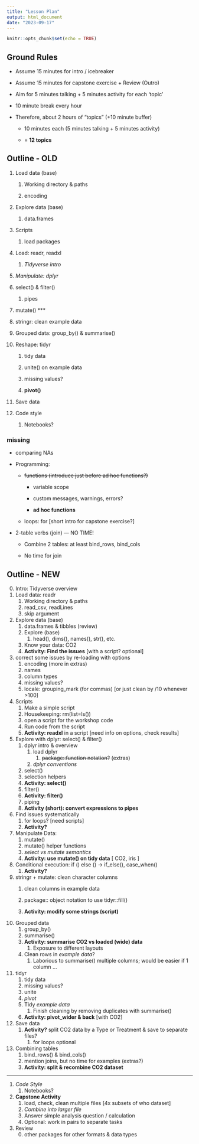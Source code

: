 ```yaml
---
title: "Lesson Plan"
output: html_document
date: "2023-09-17"
---
```


```r
knitr::opts_chunk$set(echo = TRUE)
```

## Ground Rules

-   Assume 15 minutes for intro / icebreaker

-   Assume 15 minutes for capstone exercise + Review (Outro)

-   Aim for 5 minutes talking + 5 minutes activity for each 'topic'

-   10 minute break every hour

-   Therefore, about 2 hours of "topics" (+10 minute buffer)

    -   10 minutes each (5 minutes talking + 5 minutes activity)

    -   = **12 topics**

## Outline - OLD

1.  Load data (base)

    1.  Working directory & paths

    2.  encoding

2.  Explore data (base)

    1.  data.frames

3.  Scripts

    1.  load packages

4.  Load: readr, readxl

    1.  *Tidyverse intro*

5.  *Manipulate: dplyr*

6.  select() & filter()

    1.  pipes

7.  mutate() \*\*\*

8.  stringr: clean example data

9.  Grouped data: group_by() & summarise()

10. Reshape: tidyr

    1.  tidy data

    2.  unite() on example data

    3.  missing values?

    4.  **pivot()**

11. Save data

12. Code style

    1.  Notebooks?

### missing

-   comparing NAs

-   Programming:

    -   ~~functions (introduce just before ad hoc functions?)~~

        -   variable scope

        -   custom messages, warnings, errors?

        -   **ad hoc functions**

    -   loops: for [short intro for capstone exercise?]

-   2-table verbs (join) --- NO TIME!

    -   Combine 2 tables: at least bind_rows, bind_cols

    -   No time for join

## Outline - NEW

0.  Intro: Tidyverse overview
1.  Load data: readr
    1.  Working directory & paths
    2.  read_csv, readLines
    3.  skip argument
2.  Explore data (base)
    1.  data.frames & tibbles (review)
    2.  Explore (base)
        1.  head(), dims(), names(), str(), etc.
    3.  Know your data: CO2
    4.  **Activity: Find the issues** [with a script? optional]
3.  correct some issues by re-loading with options
    1.  encoding (more in extras)
    2.  names
    3.  column types
    4.  missing values?
    5.  locale: grouping_mark (for commas) [or just clean by /10 whenever \>100]
4.  Scripts
    1.  Make a simple script
    2.  Housekeeping: rm(list=ls())
    3.  open a script for the workshop code
    4.  Run code from the script
    5.  **Activity: readxl** in a script [need info on options, check results]
5.  Explore with dplyr: select() & filter()
    1.  dplyr intro & overview
        1.  load dplyr
            1.  ~~package::function notation?~~ (extras)
        2.  *dplyr conventions*
    2.  select()
    3.  selection helpers
    4.  **Activity: select()**
    5.  filter()
    6.  **Activity: filter()**
    7.  piping
    8.  **Activity (short): convert expressions to pipes**
6.  Find issues systematically
    1.  for loops? [need scripts]
    2.  **Activity?**
7.  Manipulate Data:
    1.  mutate()
    2.  mutate() helper functions
    3.  *select vs mutate semantics*
    4.  **Activity: use mutate() on tidy data** [ CO2, iris ]
8.  Conditional execution: if () else () -\> if_else(), case_when()
    1.  **Activity?**
9.  stringr + mutate: clean character columns
    1.  clean columns in example data

    2.  package:: object notation to use tidyr::fill()

    3.  **Activity: modify some strings (script)**
10. Grouped data
    1.  group_by()
    2.  summarise()
    3.  **Activity: summarise CO2 vs loaded (wide) data**
        1.  Exposure to different layouts
    4.  Clean rows in *example data*?
        1.  Laborious to summarise() multiple columns; would be easier if 1 column ...
11. tidyr
    1.  tidy data
    2.  missing values?
    3.  unite
    4.  *pivot*
    5.  Tidy *example data*
        1.  Finish cleaning by removing duplicates with summarise()
    6.  **Activity: pivot_wider & back** [with CO2]
12. Save data
    1.  **Activity?** split CO2 data by a Type or Treatment & save to separate files?
        1.  for loops optional
13. Combining tables
    1.  bind_rows() & bind_cols()
    2.  mention joins, but no time for examples (extras?)
    3.  **Activity: split & recombine CO2 dataset**

------------------------------------------------------------------------

1.  *Code Style*
    1.  Notebooks?
2.  **Capstone Activity**
    1.  load, check, clean multiple files [4x subsets of who dataset]
    2.  *Combine into larger file*
    3.  Answer simple analysis question / calculation
    4.  Optional: work in pairs to separate tasks
3.  Review
    0.  other packages for other formats & data types
